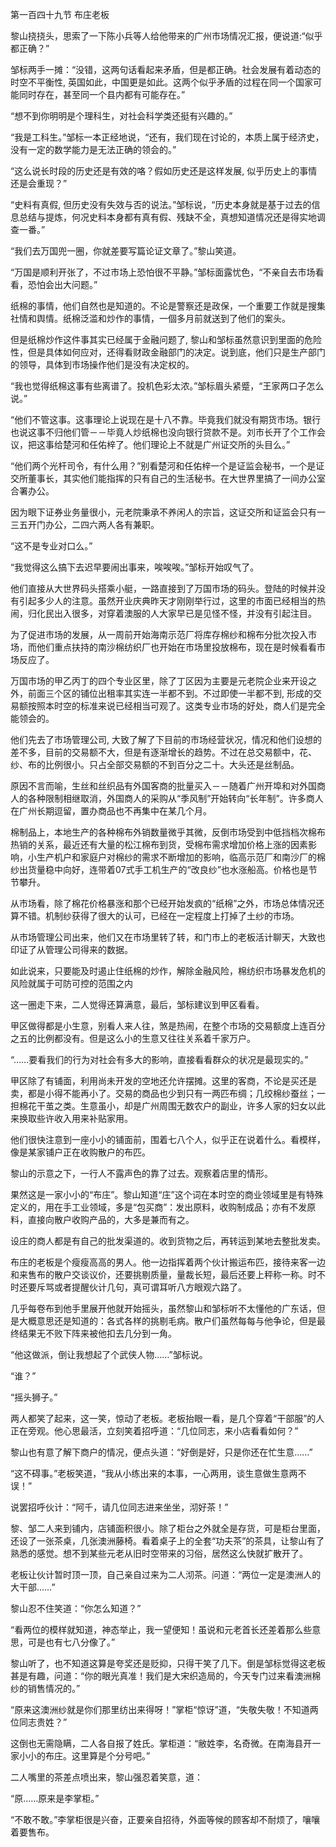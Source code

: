 

第一百四十九节 布庄老板

黎山挠挠头，思索了一下陈小兵等人给他带来的广州市场情况汇报，便说道:“似乎都正确？”

邹标两手一摊：“没错，这两句话看起来矛盾，但是都正确。社会发展有着动态的时空不平衡性, 英国如此，中国更是如此。这两个似乎矛盾的过程在同一个国家可能同时存在，甚至同一个县内都有可能存在。”

“想不到你明明是个理科生，对社会科学类还挺有兴趣的。”

“我是工科生。”邹标一本正经地说，“还有，我们现在讨论的，本质上属于经济史，没有一定的数学能力是无法正确的领会的。”

“这么说长时段的历史还是有效的咯？假如历史还是这样发展, 似乎历史上的事情还是会重现？”

“史料有真假, 但历史没有失效与否的说法。”邹标说，“历史本身就是基于过去的信息总结与提炼，何况史料本身都有真有假、残缺不全，真想知道情况还是得实地调查一番。”

“我们去万国兜一圈，你就差要写篇论证文章了。”黎山笑道。

“万国是顺利开张了，不过市场上恐怕很不平静。”邹标面露忧色，“不亲自去市场看看，恐怕会出大问题。”

纸棉的事情，他们自然也是知道的。不论是警察还是政保，一个重要工作就是搜集社情和舆情。纸棉泛滥和炒作的事情，一個多月前就送到了他们的案头。

但是纸棉炒作这件事其实已经属于金融问题了, 黎山和邹标虽然意识到里面的危险性，但是具体如何应对，还得看财政金融部门的决定。说到底，他们只是生产部门的领导，具体到市场操作他们是没有决定权的。

“我也觉得纸棉这事有些离谱了。投机色彩太浓。”邹标眉头紧蹙，“王家两口子怎么说。”

“他们不管这事。这事理论上说现在是十八不靠。毕竟我们就没有期货市场。银行也说这事不归他们管－－毕竟人炒纸棉也没向银行贷款不是。刘市长开了个工作会议，把这事给楚河和任佑梓了。他们理论上不就是广州证交所的头目么。”

“他们两个光杆司令，有什么用？”别看楚河和任佑梓一个是证监会秘书，一个是证交所董事长，其实他们能指挥的只有自己的生活秘书。在大世界里搞了一间办公室合署办公。

因为眼下证券业务量很小，元老院秉承不养闲人的宗旨，这证交所和证监会只有一三五开门办公，二四六两人各有兼职。

“这不是专业对口么。”

“我觉得这么搞下去迟早要闹出事来，唉唉唉。”邹标开始叹气了。

他们直接从大世界码头搭乘小艇，一路直接到了万国市场的码头。登陆的时候并没有引起多少人的注意。虽然开业庆典昨天才刚刚举行过，这里的市面已经相当的热闹，归化民出入很多，对穿着澳服的人大家早已是见怪不怪，并没有引起注目。

为了促进市场的发展，从一周前开始海南示范厂将库存棉纱和棉布分批次投入市场，而他们重点扶持的南沙棉纺织厂也开始在市场里投放棉布，现在是时候看看市场反应了。

万国市场的甲乙丙丁的四个专业区里，除了丁区因为主要是元老院企业来开设之外，前面三个区的铺位出租率其实连一半都不到。不过即使一半都不到, 形成的交易额按照本时空的标准来说已经相当可观了。这类专业市场的好处，商人们是完全能领会的。

他们先去了市场管理公司, 大致了解了下目前的市场经营状况，情况和他们设想的差不多，目前的交易额不大，但是有逐渐增长的趋势。不过在总交易额中，花、纱、布的比例很小。只占全部交易额的不到百分之二十。大头还是丝制品。

原因不言而喻，生丝和丝织品有外国客商的批量买入－－随着广州开埠和对外国商人的各种限制相继取消，外国商人的采购从“季风制”开始转向“长年制”。许多商人在广州长期逗留，置办商品也不再集中在某几个月。

棉制品上，本地生产的各种棉布外销数量微乎其微，反倒市场受到中低挡档次棉布热销的关系，最近还有大量的松江棉布到货，受棉布需求增加价格上涨的因素影响，小生产机户和家庭户对棉纱的需求不断增加的影响，临高示范厂和南沙厂的棉纱出货量稳中向好，连带着07式手工机生产的“改良纱”也水涨船高。价格也是节节攀升。

从市场看，除了棉花价格暴涨和那个已经开始发疯的“纸棉”之外，市场总体情况还算不错。机制纱获得了很大的认可，已经在一定程度上打掉了土纱的市场。

从市场管理公司出来，他们又在市场里转了转，和门市上的老板活计聊天，大致也印证了从管理公司得来的数据。

如此说来，只要能及时遏止住纸棉的炒作，解除金融风险，棉纺织市场暴发危机的风险就属于可防可控的范围之内

这一圈走下来，二人觉得还算满意，最后，邹标建议到甲区看看。

甲区做得都是小生意，别看人来人往，煞是热闹，在整个市场的交易额度上连百分之五的比例都没有。但是这么小的生意又往往关系着千家万户。

“……要看我们的行为对社会有多大的影响，直接看看群众的状况是最现实的。”

甲区除了有铺面，利用尚未开发的空地还允许摆摊。这里的客商，不论是买还是卖，都是小得不能再小了。交易的商品也少到只有一两匹布绸；几绞棉纱蚕丝；一担棉花干茧之类。生意虽小，却是广州周围无数农户的副业，许多人家的妇女以此来换取些许收入用来补贴家用。

他们很快注意到一座小小的铺面前，围着七八个人，似乎正在说着什么。看模样，像是某家铺户正在收购散户的布匹。

黎山的示意之下，一行人不露声色的靠了过去。观察着店里的情形。

果然这是一家小小的“布庄”。黎山知道“庄”这个词在本时空的商业领域里是有特殊定义的，用在手工业领域，多是“包买商”：发出原料，收购制成品；亦有不发原料，直接向散户收购产品的，大多是兼而有之。

设庄的商人都是有自己的批发渠道的。收到货物之后，再转运到某地去整批发卖。

布庄的老板是个瘦瘦高高的男人。他一边指挥着两个伙计搬运布匹，接待来客一边和来售布的散户交谈议价，还要挑剔质量，量裁长短，最后还要上秤称一称。时不时还要斥骂或者提醒伙计几句，真可谓耳听八方眼观六路了。

几乎每卷布到他手里展开他就开始摇头，虽然黎山和邹标听不太懂他的广东话，但是大概意思还是知道的：各式各样的挑剔毛病。散户们虽然每每与他争论，但是最终结果无不败下阵来被他扣去几分到一角。

“他这做派，倒让我想起了个武侠人物……”邹标说。

“谁？”

“摇头狮子。”

两人都笑了起来，这一笑，惊动了老板。老板抬眼一看，是几个穿着“干部服”的人正在旁观。他心思最活，立刻笑着招呼道：“几位同志，来小店看看如何？”

黎山也有意了解下商户的情况，便点头道：“好倒是好，只是你还在忙生意……”

“这不碍事。”老板笑道，“我从小练出来的本事，一心两用，谈生意做生意两不误！”

说罢招呼伙计：“阿千，请几位同志进来坐坐，沏好茶！”

黎、邹二人来到铺内，店铺面积很小。除了柜台之外就全是存货，可是柜台里面，还设了一张茶桌，几张澳洲藤椅。看着桌子上的全套“功夫茶”的茶具，让黎山有了熟悉的感觉。想不到某些元老从旧时空带来的习俗，居然这么快就扩散开了。

老板让伙计暂时顶一顶，自己亲自过来为二人沏茶。问道：“两位一定是澳洲人的大干部……”

黎山忍不住笑道：“你怎么知道？”

“看两位的模样就知道，神态举止，我一望便知！虽说和元老首长还差着那么些意思，可是也有七八分像了。”

黎山听了，也不知道这算是夸奖还是贬抑，只得干笑了几下。倒是邹标觉得这老板甚是有趣，问道：“你的眼光真准！我们是大宋织造局的，今天专门过来看澳洲棉纱的销售情况的。”

“原来这澳洲纱就是你们那里纺出来得呀！”掌柜“惊讶”道，“失敬失敬！不知道两位同志贵姓？”

这倒也无需隐瞒，二人各自报了姓氏。掌柜道：“敝姓李，名奇微。在南海县开一家小小的布庄。这里算是个分号吧。”

二人嘴里的茶差点喷出来，黎山强忍着笑意，道：

“原……原来是李掌柜。”

“不敢不敢。”李掌柜很是兴奋，正要亲自招待，外面等候的顾客却不耐烦了，嚷嚷着要售布。

